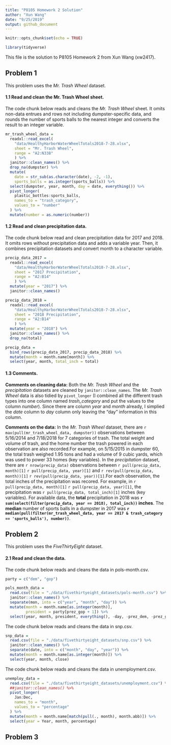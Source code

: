 ```yaml
---
title: "P8105 Homework 2 Solution"
author: "Xun Wang"
date: "9/25/2019"
output: github_document
---
```


```r
knitr::opts_chunk$set(echo = TRUE)

library(tidyverse)
```

This file is the solution to P8105 Homework 2 from Xun Wang (xw2417).

## Problem 1

This problem uses the *Mr. Trash Wheel* dataset. 

#### 1.1 Read and clean the Mr. Trash Wheel sheet.

The code chunk below reads and cleans the *Mr. Trash Wheel* sheet. It omits non-data entrues and rows not including dumpster-specific data, and rounds the number of sports balls to the nearest integer and converts the result to an integer variable.

```r
mr_trash_wheel_data = 
  readxl::read_excel(
    "data/HealthyHarborWaterWheelTotals2018-7-28.xlsx",
    sheet = "Mr. Trash Wheel",
    range = "A2:N338"
    ) %>%
  janitor::clean_names() %>%
  drop_na(dumpster) %>% 
  mutate(
    date = str_sub(as.character(date), -2, -1),
    sports_balls = as.integer(sports_balls)) %>% 
  select(dumpster, year, month, day = date, everything()) %>% 
  pivot_longer(
    plastic_bottles:sports_balls,
    names_to = "trash_category",
    values_to = "number"
  ) %>% 
  mutate(number = as.numeric(number))
```


#### 1.2 Read and clean precipitation data.

The code chunk below read and clean precipitation data for 2017 and 2018. It omits rows without precipitation data and adds a variable year. Then, it combines precipitation datasets and convert month to a character variable.

```r
precip_data_2017 = 
  readxl::read_excel(
    "data/HealthyHarborWaterWheelTotals2018-7-28.xlsx",
    sheet = "2017 Precipitation",
    range = "A2:B14"
    ) %>%
  mutate(year = "2017") %>% 
  janitor::clean_names() 

precip_data_2018 = 
  readxl::read_excel(
    "data/HealthyHarborWaterWheelTotals2018-7-28.xlsx",
    sheet = "2018 Precipitation",
    range = "A2:B14"
    ) %>%
  mutate(year = "2018") %>% 
  janitor::clean_names() %>% 
  drop_na(total)

precip_data = 
  bind_rows(precip_data_2017, precip_data_2018) %>%
  mutate(month = month.name[month]) %>% 
  select(year, month, total_inch = total)
```

#### 1.3 Comments.

**Comments on cleaning data:** Both the *Mr. Trash Wheel* and the *precipitation* datasets are cleaned by `janitor::clean_names`. The *Mr. Trash Wheel* data is also tidied by `pivot_longer` (I combined all the different trash types into one column named *trash_category* and put the values to the column *number*). Since there are column *year* and *month* already, I simplied the *date* column to *day* column only leaving the "day" information in this column.

**Comments on the data:** In the *Mr. Trash Wheel* dataset, there are `r max(pull(mr_trash_wheel_data, dumpster))` observations between 5/16/2014 and 7/18/2018 for 7 categories of trash. The total weight and volume of trash, and the home number the trash powered in each observation are also recorded.For example, on 5/15/2015 in dumpster 60, the total trash weighed 1.95 tons and had a volume of 9 cubic yards, which was used to power 33 homes (key variables). In the *precipitation* dataset, there are `r nrow(precip_data)` observations between `r pull(precip_data, month)[1]` `r pull(precip_data, year)[1]` and `r rev(pull(precip_data, month))[1]` `r rev(pull(precip_data, year))[1]`.For each observation, the total inches of the precipitation was recored. For example, in `r pull(precip_data, month)[1]` `r pull(precip_data, year)[1]`, the precipitation was `r pull(precip_data, total_inch)[1]` inches (key variables). For available data, the **total** precipitation in 2018 was **`r sum(select(filter(precip_data, year == 2018), total_inch))` inches**. The **median** number of sports balls in a dumpster in 2017 was **`r median(pull(filter(mr_trash_wheel_data, year == 2017 & trash_category == 'sports_balls'), number))`**.

## Problem 2

This problem uses the *FiveThirtyEight* dataset. 

#### 2.1 Read and clean the data.

The code chunk below reads and cleans the data in pols-month.csv.

```r
party = c("dem", "gop")

pols_month_data = 
  read.csv(file = "./data/fivethirtyeight_datasets/pols-month.csv") %>% 
  janitor::clean_names() %>% 
  separate(mon, into = c("year", "month", "day")) %>% 
  mutate(month = month.name[as.integer(month)],
         president = party[prez_gop + 1]) %>%
  select(year, month, president, everything(), -day, -prez_dem, -prez_gop)
```

The code chunk below reads and cleans the data in snp.csv.

```r
snp_data = 
  read.csv(file = "./data/fivethirtyeight_datasets/snp.csv") %>% 
  janitor::clean_names() %>% 
  separate(date, into = c("month", "day", "year")) %>% 
  mutate(month = month.name[as.integer(month)]) %>% 
  select(year, month, close)
```

The code chunk below reads and cleans the data in unemployment.csv.

```r
unemploy_data = 
  read.csv(file = "./data/fivethirtyeight_datasets/unemployment.csv") %>% 
  ##janitor::clean_names() %>% 
  pivot_longer(
    Jan:Dec,
    names_to = "month",
    values_to = "percentage"
  ) %>% 
  mutate(month = month.name[match(pull(., month), month.abb)]) %>% 
  select(year = Year, month, percentage)
```

## Problem 3